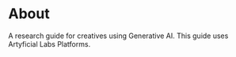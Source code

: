 # About

A research guide for creatives using Generative AI. This guide uses Artyficial Labs Platforms.
